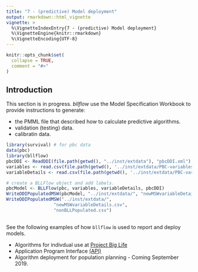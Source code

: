 ```yaml
---
title: "7 - (predictive) Model deployment"
output: rmarkdown::html_vignette
vignette: >
  %\VignetteIndexEntry{7 - (predictive) Model deployment}
  %\VignetteEngine{knitr::rmarkdown}
  %\VignetteEncoding{UTF-8}
---
```


```r
knitr::opts_chunk$set(
  collapse = TRUE,
  comment = "#>"
)
```
## Introduction

This section is in progress. _bllflow_ use the Model Specification Workbook to provide instructions to generate:

- the PMML file that described how to calculate predictive algorithms.
- validation (testing) data.
- calibratin data.
```r
library(survival) # for pbc data
data(pbc)
library(bllflow)
pbcDDI <- ReadDDI(file.path(getwd(), "../inst/extdata"), "pbcDDI.xml")
variables <- read.csv(file.path(getwd(), '../inst/extdata/PBC-variables.csv'))
variableDetails <- read.csv(file.path(getwd(), '../inst/extdata/PBC-variableDetails.csv'))

# create a BLLFlow object and add labels.
pbcModel <- BLLFlow(pbc, variables, variableDetails, pbcDDI)
WriteDDIPopulatedMSW(pbcModel, "../inst/extdata/", "newMSWvariableDetails.csv")
WriteDDIPopulatedMSW("../inst/extdata/", 
                  "newMSWvariableDetails.csv", 
                  "nonBLLPopulated.csv")
 
```
See the following examples of how `bllflow` is used to report and deploy models.

  * Algorithms for indivdual use at [Project Big Life](https://www.projectbiglife.ca)
  * Application Program Interface [(API)](https://ottawa-mhealth.github.io/pbl-calculator-engine-docs/)
  * Algorithm deployment for population planning - Coming September 2019.